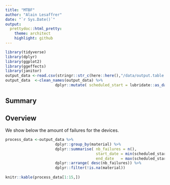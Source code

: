 ```yaml
---
title: "MTBF"
author: "Alain Lesaffrer"
date: "`r Sys.Date()`"
output:
  prettydoc::html_pretty:
    theme: architect
    highlight: github
---
```

```r
library(tidyverse)
library(dplyr)
library(ggplot2)
library(ggeffects)
library(janitor)
output_data <-read.csv(stringr::str_c(here::here(),"/data/output.table.csv"), sep=",", skipNul = TRUE,fileEncoding="latin1" )
output_data  <-clean_names(output_data) %>%
                      dplyr::mutate( scheduled_start = lubridate::as_date(scheduled_start, format="%d/%m/%Y"))
```


## Summary


## Overview

We show below the amount of failures for the devices. 

```r
process_data <-output_data %>%
                      dplyr::group_by(material) %>%
                      dplyr::summarise( nb_failures = n(),
                                        start_date = min(scheduled_start),
                                        end_date   = max(scheduled_start))  %>%
                      dplyr::arrange( desc(nb_failures)) %>%
                      dplyr::filter(!is.na(material))
  
knitr::kable(process_data[1:15,])


```


